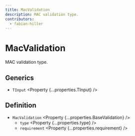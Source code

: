 ```yaml
---
title: MacValidation
description: MAC validation type.
contributors:
  - fabian-hiller
---
```



# MacValidation

MAC validation type.

## Generics

- `TInput` <Property {...properties.TInput} />

## Definition

- `MacValidation` <Property {...properties.BaseValidation} />
  - `type` <Property {...properties.type} />
  - `requirement` <Property {...properties.requirement} />
